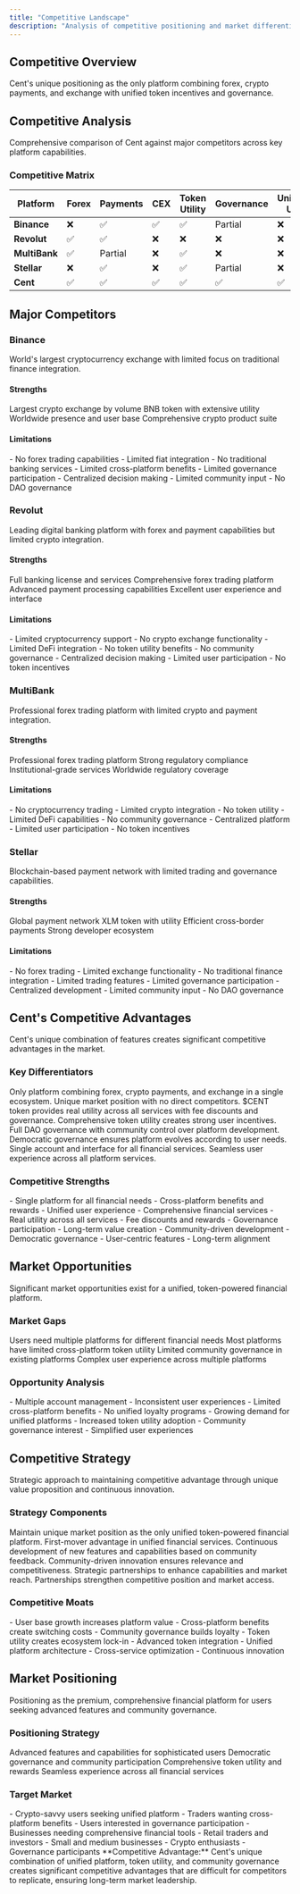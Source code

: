 ```yaml
---
title: "Competitive Landscape"
description: "Analysis of competitive positioning and market differentiation"
---
```


## Competitive Overview

<Card title="Market Positioning" icon="chart-bar" horizontal>
  Cent's unique positioning as the only platform combining forex, crypto
  payments, and exchange with unified token incentives and governance.
</Card>

## Competitive Analysis

<Card title="Market Comparison" icon="balance-scale" horizontal>
  Comprehensive comparison of Cent against major competitors across key platform
  capabilities.
</Card>

### Competitive Matrix

| Platform      | Forex | Payments | CEX | Token Utility | Governance | Unified UX |
| ------------- | ----- | -------- | --- | ------------- | ---------- | ---------- |
| **Binance**   | ❌    | ✅       | ✅  | ✅            | Partial    | ❌         |
| **Revolut**   | ✅    | ✅       | ❌  | ❌            | ❌         | ❌         |
| **MultiBank** | ✅    | Partial  | ❌  | ✅            | ❌         | ❌         |
| **Stellar**   | ❌    | ✅       | ❌  | ✅            | Partial    | ❌         |
| **Cent**      | ✅    | ✅       | ✅  | ✅            | ✅         | ✅         |

## Major Competitors

### Binance

<Card title="Global Crypto Exchange" icon="exchange-alt" horizontal>
  World's largest cryptocurrency exchange with limited focus on traditional
  finance integration.
</Card>

#### Strengths

<CardGroup cols={2}>
  <Card title="Market Leadership" icon="crown">
    Largest crypto exchange by volume
  </Card>
  <Card title="Token Utility" icon="coins">
    BNB token with extensive utility
  </Card>
  <Card title="Global Reach" icon="globe">
    Worldwide presence and user base
  </Card>
  <Card title="Product Range" icon="puzzle-piece">
    Comprehensive crypto product suite
  </Card>
</CardGroup>

#### Limitations

<AccordionGroup>
  <Accordion title="Limited Traditional Finance" icon="bank">
    - No forex trading capabilities - Limited fiat integration - No traditional
    banking services - Limited cross-platform benefits
  </Accordion>

  <Accordion title="Governance Limitations" icon="vote-yea">
    - Limited governance participation - Centralized decision making - Limited
    community input - No DAO governance
  </Accordion>
</AccordionGroup>

### Revolut

<Card title="Digital Banking Platform" icon="bank" horizontal>
  Leading digital banking platform with forex and payment capabilities but
  limited crypto integration.
</Card>

#### Strengths

<CardGroup cols={2}>
  <Card title="Banking Services" icon="building">
    Full banking license and services
  </Card>
  <Card title="Forex Trading" icon="chart-line">
    Comprehensive forex trading platform
  </Card>
  <Card title="Payment Processing" icon="credit-card">
    Advanced payment processing capabilities
  </Card>
  <Card title="User Experience" icon="user">
    Excellent user experience and interface
  </Card>
</CardGroup>

#### Limitations

<AccordionGroup>
  <Accordion title="Limited Crypto Integration" icon="coins">
    - Limited cryptocurrency support - No crypto exchange functionality -
    Limited DeFi integration - No token utility benefits
  </Accordion>

  <Accordion title="No Governance" icon="vote-yea">
    - No community governance - Centralized decision making - Limited user
    participation - No token incentives
  </Accordion>
</AccordionGroup>

### MultiBank

<Card title="Forex Trading Platform" icon="chart-line" horizontal>
  Professional forex trading platform with limited crypto and payment
  integration.
</Card>

#### Strengths

<CardGroup cols={2}>
  <Card title="Forex Expertise" icon="chart-candlestick">
    Professional forex trading platform
  </Card>
  <Card title="Regulatory Compliance" icon="balance-scale">
    Strong regulatory compliance
  </Card>
  <Card title="Institutional Focus" icon="building">
    Institutional-grade services
  </Card>
  <Card title="Global Presence" icon="globe">
    Worldwide regulatory coverage
  </Card>
</CardGroup>

#### Limitations

<AccordionGroup>
  <Accordion title="Limited Crypto" icon="coins">
    - No cryptocurrency trading - Limited crypto integration - No token utility
    - Limited DeFi capabilities
  </Accordion>

  <Accordion title="No Governance" icon="vote-yea">
    - No community governance - Centralized platform - Limited user
    participation - No token incentives
  </Accordion>
</AccordionGroup>

### Stellar

<Card title="Payment Network" icon="credit-card" horizontal>
  Blockchain-based payment network with limited trading and governance
  capabilities.
</Card>

#### Strengths

<CardGroup cols={2}>
  <Card title="Payment Network" icon="link">
    Global payment network
  </Card>
  <Card title="Token Utility" icon="coins">
    XLM token with utility
  </Card>
  <Card title="Cross-Border Payments" icon="globe">
    Efficient cross-border payments
  </Card>
  <Card title="Developer Tools" icon="code">
    Strong developer ecosystem
  </Card>
</CardGroup>

#### Limitations

<AccordionGroup>
  <Accordion title="Limited Trading" icon="exchange-alt">
    - No forex trading - Limited exchange functionality - No traditional finance
    integration - Limited trading features
  </Accordion>

  <Accordion title="Governance Limitations" icon="vote-yea">
    - Limited governance participation - Centralized development - Limited
    community input - No DAO governance
  </Accordion>
</AccordionGroup>

## Cent's Competitive Advantages

<Card title="Unique Market Position" icon="star" horizontal>
  Cent's unique combination of features creates significant competitive
  advantages in the market.
</Card>

### Key Differentiators

<Steps>
  <Step title="Unified Platform">
    Only platform combining forex, crypto payments, and exchange in a single
    ecosystem.
    <Check>Unique market position with no direct competitors.</Check>
  </Step>

  <Step title="Token-Powered Benefits">
    $CENT token provides real utility across all services with fee discounts and
    governance.
    <Check>Comprehensive token utility creates strong user incentives.</Check>
  </Step>

  <Step title="Community Governance">
    Full DAO governance with community control over platform development.
    <Check>
      Democratic governance ensures platform evolves according to user needs.
    </Check>
  </Step>

  <Step title="Unified User Experience">
    Single account and interface for all financial services.
    <Check>Seamless user experience across all platform services.</Check>
  </Step>
</Steps>

### Competitive Strengths

<AccordionGroup>
  <Accordion title="Comprehensive Solution" icon="puzzle-piece">
    - Single platform for all financial needs - Cross-platform benefits and
    rewards - Unified user experience - Comprehensive financial services
  </Accordion>

  <Accordion title="Token Economics" icon="coins">
    - Real utility across all services - Fee discounts and rewards - Governance
    participation - Long-term value creation
  </Accordion>

  <Accordion title="Community Focus" icon="users">
    - Community-driven development - Democratic governance - User-centric
    features - Long-term alignment
  </Accordion>
</AccordionGroup>

## Market Opportunities

<Card title="Market Gaps" icon="target" horizontal>
  Significant market opportunities exist for a unified, token-powered financial
  platform.
</Card>

### Market Gaps

<CardGroup cols={2}>
  <Card title="Fragmented Services" icon="puzzle-piece">
    Users need multiple platforms for different financial needs
  </Card>
  <Card title="Limited Token Utility" icon="coins">
    Most platforms have limited cross-platform token utility
  </Card>
  <Card title="No Governance" icon="vote-yea">
    Limited community governance in existing platforms
  </Card>
  <Card title="Complex User Experience" icon="user">
    Complex user experience across multiple platforms
  </Card>
</CardGroup>

### Opportunity Analysis

<AccordionGroup>
  <Accordion title="User Pain Points" icon="exclamation-triangle">
    - Multiple account management - Inconsistent user experiences - Limited
    cross-platform benefits - No unified loyalty programs
  </Accordion>

  <Accordion title="Market Demand" icon="chart-line">
    - Growing demand for unified platforms - Increased token utility adoption -
    Community governance interest - Simplified user experiences
  </Accordion>
</AccordionGroup>

## Competitive Strategy

<Card title="Differentiation Strategy" icon="bullseye" horizontal>
  Strategic approach to maintaining competitive advantage through unique value
  proposition and continuous innovation.
</Card>

### Strategy Components

<Steps>
  <Step title="Unique Positioning">
    Maintain unique market position as the only unified token-powered financial
    platform.
    <Check>First-mover advantage in unified financial services.</Check>
  </Step>

  <Step title="Continuous Innovation">
    Continuous development of new features and capabilities based on community
    feedback.
    <Check>
      Community-driven innovation ensures relevance and competitiveness.
    </Check>
  </Step>

  <Step title="Partnership Development">
    Strategic partnerships to enhance capabilities and market reach.
    <Check>
      Partnerships strengthen competitive position and market access.
    </Check>
  </Step>
</Steps>

### Competitive Moats

<AccordionGroup>
  <Accordion title="Network Effects" icon="network-wired">
    - User base growth increases platform value - Cross-platform benefits create
    switching costs - Community governance builds loyalty - Token utility
    creates ecosystem lock-in
  </Accordion>

  <Accordion title="Technology Advantage" icon="code">
    - Advanced token integration - Unified platform architecture - Cross-service
    optimization - Continuous innovation
  </Accordion>
</AccordionGroup>

## Market Positioning

<Card title="Premium Positioning" icon="crown" horizontal>
  Positioning as the premium, comprehensive financial platform for users seeking
  advanced features and community governance.
</Card>

### Positioning Strategy

<CardGroup cols={2}>
  <Card title="Premium Features" icon="star">
    Advanced features and capabilities for sophisticated users
  </Card>
  <Card title="Community Governance" icon="vote-yea">
    Democratic governance and community participation
  </Card>
  <Card title="Token Benefits" icon="coins">
    Comprehensive token utility and rewards
  </Card>
  <Card title="Unified Experience" icon="link">
    Seamless experience across all financial services
  </Card>
</CardGroup>

### Target Market

<AccordionGroup>
  <Accordion title="Primary Users" icon="user">
    - Crypto-savvy users seeking unified platform - Traders wanting
    cross-platform benefits - Users interested in governance participation -
    Businesses needing comprehensive financial tools
  </Accordion>

  <Accordion title="Market Segments" icon="users">
    - Retail traders and investors - Small and medium businesses - Crypto
    enthusiasts - Governance participants
  </Accordion>
</AccordionGroup>

<Note>
  **Competitive Advantage:** Cent's unique combination of unified platform,
  token utility, and community governance creates significant competitive
  advantages that are difficult for competitors to replicate, ensuring long-term
  market leadership.
</Note>
